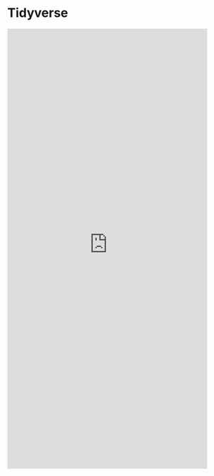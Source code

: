 # Tidyverse {#tidyverse}

<iframe src="https://langcog.shinyapps.io/tidyverse/" width="90%" height="1000px" style="border:none;" />
